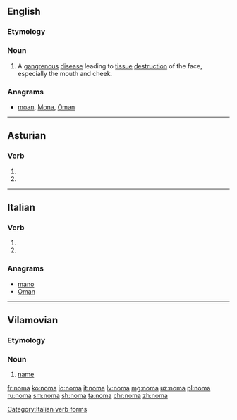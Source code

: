 ==English==
{{wikipedia|Noma (disease)}}

===Etymology===
{{rfe|lang=en}}

===Noun===
{{en-noun|?}}

# A [[gangrenous]] [[disease]] leading to [[tissue]] [[destruction]] of the face, especially the mouth and cheek.

===Anagrams===
* [[moan#English|moan]], [[Mona#English|Mona]], [[Oman#English|Oman]]

----

==Asturian==

===Verb===
{{ast-verb form}}

# {{form of|third-person singular present indicative|nomar|lang=ast}}
# {{form of|second-person singular imperative|nomar|lang=ast}}

----

==Italian==

===Verb===
{{head|it}}

# {{conjugation of|nomare||3|s|pres|ind|lang=it}}
# {{conjugation of|nomare||2|s|imp|lang=it}}

===Anagrams===
* [[mano#Italian|mano]]
* [[Oman#Italian|Oman]]

[[Category:Italian verb forms]]

----

==Vilamovian==

===Etymology===
{{rfe|lang=wym}}

===Noun===
{{head|wym|noun|g=?}}

# [[name]]

[[fr:noma]]
[[ko:noma]]
[[io:noma]]
[[it:noma]]
[[lv:noma]]
[[mg:noma]]
[[uz:noma]]
[[pl:noma]]
[[ru:noma]]
[[sm:noma]]
[[sh:noma]]
[[ta:noma]]
[[chr:noma]]
[[zh:noma]]